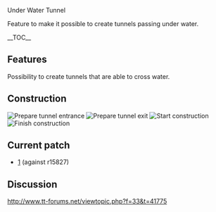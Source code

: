 Under Water Tunnel

Feature to make it possible to create tunnels passing under water.

__TOC__

== Features ==

Possibility to create tunnels that are able to cross water.

== Construction ==
[[File:en/Community/Patches/Ins1.png|frame|Prepare tunnel entrance]]
[[File:en/Community/Patches/Ins2.png|frame|Prepare tunnel exit]]
[[File:en/Community/Patches/Ins3.png|frame|Start construction]]
[[File:en/Community/Patches/Ins4.png|frame|Finish construction]]


== Current patch ==

* [http://www.tt-forums.net/download/file.php?id=108067] (against r15827)

== Discussion ==

http://www.tt-forums.net/viewtopic.php?f=33&t=41775